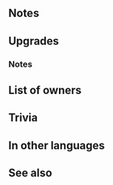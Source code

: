 {{SkillPage Tabs}}{{Weapon Infobox
|tagid=SID_光の剣
|weaponType=Sword
|might=16
|range=1
|effect=Grants Def+3. If foe's Def ≥ foe's Res+5, deals +7 damage.
|cost=400
|exclusive=1
|userVersion1=Weapon
|userVersion2=Gleam
|statModifiers=0,16,0,3,0
|required=Silver Sword
|refinePaths=default
|refineSP=400
|refineMedals=500
|refineDews=200
|tagidExtraSkill1=強
|cooldownSkill1=-1
|effectSkill1=Accelerates Special trigger (cooldown count-1).<br>At start of combat, if foe's HP = 100%, grants Spd/Def+4 to unit during combat.
|iconSkill1=Light Brand W.png
|properties=random_owner
}}
==Notes==
{{FlatDamage|7}}
==Upgrades==
{{Weapon Upgrade List}}
===Notes===
{{Temporary buffs}}
==List of owners==
{{Skill Hero List}}
==Trivia==
{{Rsn|戦闘強化R光の剣|Combat Bonuses R Light Brand}}
==In other languages==
{{OtherLanguages
|japanese=光の剣
|german=Lichtklinge
|spanishEU=Espada luminosa
|spanishLA=Espada luminosa
|french=Épée-lumière
|italian=Spada di luce
|chineseTW=光劍
|portuguese=Espada luminosa
}}
==See also==
{{See also skills|cond=Description LIKE '%deals +7 damage%'|limit=9999}}
{{Weapons Navbox}}